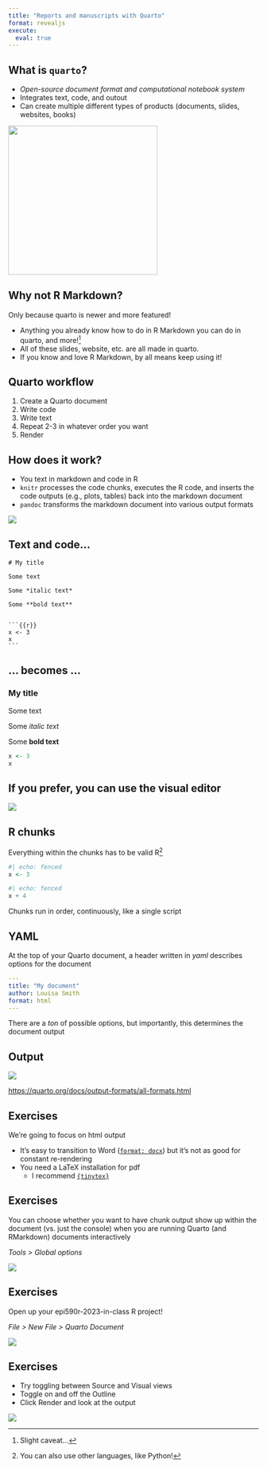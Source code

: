 ```yaml
---
title: "Reports and manuscripts with Quarto"
format: revealjs
execute: 
  eval: true
---
```


## What is `quarto`?

-   *Open-source document format and computational notebook system*
-   Integrates text, code, and outout
-   Can create multiple different types of products (documents, slides, websites, books)

::: center
![](https://github.com/rstudio/hex-stickers/blob/main/PNG/quarto.png?raw=true){height="300px"}
:::

## Why not R Markdown?

Only because quarto is newer and more featured!

-   Anything you already know how to do in R Markdown you can do in quarto, and more![^1]
-   All of these slides, website, etc. are all made in quarto.
-   If you know and love R Markdown, by all means keep using it!

[^1]: Slight caveat...

## Quarto workflow

1.  Create a Quarto document
2.  Write code
3.  Write text
4.  Repeat 2-3 in whatever order you want
5.  Render

## How does it work?

-   You text in markdown and code in R
-   `knitr` processes the code chunks, executes the R code, and inserts the code outputs (e.g., plots, tables) back into the markdown document
-   `pandoc` transforms the markdown document into various output formats

![](images/2b931008-dc7c-4bec-92cb-112a55126975.png)

## Text and code...

````         
# My title

Some text

Some *italic text*

Some **bold text**


```{{r}}
x <- 3
x
```
````

## ... becomes ...

### My title

Some text

Some *italic text*

Some **bold text**

```r
x <- 3
x
```

## If you prefer, you can use the visual editor

![](images/Screenshot 2023-08-14 at 9.41.22 PM.png)

## R chunks

Everything within the chunks has to be valid R[^2]

[^2]: You can also use other languages, like Python!

```r
#| echo: fenced
x <- 3
```

```r
#| echo: fenced
x + 4
```

Chunks run in order, continuously, like a single script

## YAML

At the top of your Quarto document, a header written in *yaml* describes options for the document

``` yml
---
title: "My document"
author: Louisa Smith
format: html
---
```

There are a *ton* of possible options, but importantly, this determines the document output

## Output

![](images/6f28e7d4-3394-43f9-8b0d-41c52de3883f.png)

<https://quarto.org/docs/output-formats/all-formats.html>

## Exercises

We're going to focus on html output

-   It's easy to transition to Word ([`format: docx`](https://quarto.org/docs/reference/formats/docx.html)) but it's not as good for constant re-rendering
-   You need a LaTeX installation for pdf
    -   I recommend [`{tinytex}`](https://yihui.org/tinytex/)

## Exercises

You can choose whether you want to have chunk output show up within the document (vs. just the console) when you are running Quarto (and RMarkdown) documents interactively

*Tools \> Global options*

![](images/Screenshot 2023-08-14 at 8.35.58 PM.png)

## Exercises

Open up your epi590r-2023-in-class R project!

*File \> New File \> Quarto Document*

![](images/Screenshot 2023-08-14 at 9.40.22 PM.png)

## Exercises

-   Try toggling between Source and Visual views
-   Toggle on and off the Outline
-   Click Render and look at the output

![](images/Screenshot 2023-08-14 at 9.44.14 PM.png)
